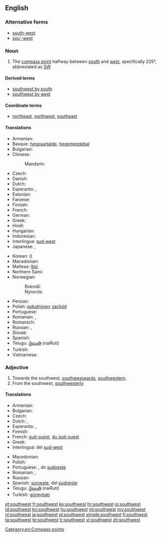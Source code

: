 ==English==
{{wikipedia|dab=Southwest}}
===Alternative forms===
* [[south-west]]
* [[sou'-west]]

===Noun===
{{en-noun|-}}

# The [[compass point]] halfway between [[south]] and [[west]], specifically 225°, abbreviated as [[SW]].

====Derived terms====
* [[southwest by south]]
* [[southwest by west]]

====Coordinate terms====
* {{sense|compass point}} [[northeast]], [[northwest]], [[southeast]]

====Translations====
{{trans-top|compass point}}
* Armenian: {{t-|hy|հարավ-արևմուտք|tr=harav-arevmutk’|sc=Armn}}
* Basque: [[hegosartalde]], [[hegomendebal]]
* Bulgarian: {{t-|bg|югозапад|m|tr=jugozápad}}
* Chinese:
*: Mandarin: {{t|cmn|西南|tr=xīnán|sc=Hani}}
* Czech: {{t+|cs|jihozápad|m}}
* Danish: {{t-|da|sydvest}}
* Dutch: {{t+|nl|zuidwesten|n}}
* Esperanto: {{t-|eo|sudokcidento}}, {{t-|eo|suduesto}}
* Estonian: {{t+|et|edel}}
* Faroese: {{t-|fo|útsynningur|m}}
* Finnish: {{t+|fi|lounas}}
* French: {{t+|fr|sud-ouest|m}}
* German: {{t+|de|Südwesten|m}}
* Greek: {{t+|el|νοτιοδυτικά|tr=notiodytiká}}
* Hindi: {{t-|hi|नैऋत्य|tr=nairitya|sc=Deva}}
* Hungarian: {{t+|hu|délnyugat}}
* Indonesian: {{t+|id|barat daya}}
* Interlingua: [[sud-west]]
* Japanese: {{t+|ja|南西|tr=なんせい, nanséi|sc=Jpan}}, {{qualifier|less common}} {{t+|ja|西南|tr=せいなん, seinan|sc=Jpan}}
{{trans-mid}}
* Korean: {{t+|ko|남서|tr=namseo|sc=Kore}} ({{t+|ko|南西|sc=Kore}})
* Macedonian: {{t-|mk|југозапад|m|tr=jugozápad}}
* Maltese: [[lbiċ]]
* Northern Sami: {{tø|se|oarjelulli}}
* Norwegian:
*: Bokmål: {{t-|nb|sørvest}}
*: Nynorsk: {{t-|nn|sørvest}}
* Persian: {{t-|fa|جنوب غربی|tr=jonub-e ğarbi|sc=fa-Arab}}
* Polish: [[południowy]] [[zachód]] {{m}}
* Portuguese: {{t+|pt|sudoeste|m}}
* Romanian: {{t-|ro|sud-vest|n}}, {{t-|ro|sudvest|n}}
* Romansch: {{t-|rm|sidvest}}
* Russian: {{t+|ru|юго-запад|m|tr=jugo-západ}}, {{t+|ru|зюйд-вест|m|tr=zjujd-vést|sc=Cyrl}} {{qualifier|wind, nautical}}
* Slovak: {{t-|sk|juhozápad|m}}
* Spanish: {{t-|es|suroeste|m}}
* Telugu: [[నైఋతి]] (naiRuti)
* Turkish: {{t+|tr|güneybatı}}
* Vietnamese: {{t-|vi|phía tây nam}}
{{trans-bottom}}

===Adjective===
{{en-adj|-}}

# Towards the southwest, [[southwestward]]s, [[southwestern]].
# From the southwest, [[southwesterly]]

====Translations====
{{trans-top|towards the southwest}}
* Armenian: {{t-|hy|հարավարևմտյան|tr=haravarevmtyan|sc=Armn}}
* Bulgarian: {{t-|bg|югозападен|m|tr=jugozápaden}}
* Czech: {{t+|cs|jihozápadní}}
* Dutch: {{t+|nl|zuidwest}}, {{t+|nl|zuidwestelijk}}
* Esperanto: {{t-|eo|sudokcidenta}}, {{t-|eo|suduesta}}
* Finnish: {{t-|fi|lounainen}}
* French: [[sud-ouest]], [[du sud-ouest]]
* Greek: {{t+|el|νοτιοδυτικός|m|tr=notiodytikós|sc=Grek}}
* Interlingua: del [[sud-west]]
{{trans-mid}}
* Macedonian: {{t-|mk|југозападно|tr=jugozápadno}}
* Polish: {{t+|pl|południowo-zachodni|m}}
* Portuguese: {{t+|pt|sudoeste}}, do [[sudoeste]]
* Romanian: {{t-|ro|de sud-vest}}, {{t-|ro|sudvestic}}
* Russian: {{t+|ru|юго-западный|tr=jugo-západnyj}}
* Spanish: [[suroeste]], del [[sudoeste]]
* Telugu: [[నైఋతి]] (naiRuti)
* Turkish: [[güneybatı]]
{{trans-bottom}}

[[Category:en:Compass points]]

[[et:southwest]]
[[fr:southwest]]
[[ko:southwest]]
[[hr:southwest]]
[[io:southwest]]
[[id:southwest]]
[[kn:southwest]]
[[hu:southwest]]
[[ml:southwest]]
[[my:southwest]]
[[nl:southwest]]
[[ja:southwest]]
[[pl:southwest]]
[[simple:southwest]]
[[fi:southwest]]
[[ta:southwest]]
[[te:southwest]]
[[tr:southwest]]
[[vi:southwest]]
[[zh:southwest]]